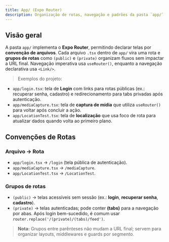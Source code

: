 ```yaml
---
title: App/ (Expo Router)
description: Organização de rotas, navegação e padrões da pasta `app/` com Expo Router.
---
```


## Visão geral

A pasta `app/` implementa o **Expo Router**, permitindo declarar telas por **convenção de arquivos**. Cada arquivo `.tsx` dentro de `app/` vira uma rota e **grupos de rotas** como `(public)` e `(private)` organizam fluxos sem impactar a URL final. Navegação imperativa usa `useRouter()`, enquanto a navegação declarativa usa `<Link/>`.

> Exemplos do projeto:
- `app/login.tsx`: tela de **Login** com links para rotas públicas (ex.: recuperar senha, cadastro) e redirecionamento para tabs privadas após autenticação.
- `app/mediaCapture.tsx`: tela de **captura de mídia** que utiliza `useRouter()` para voltar após concluir a ação.
- `app/LocationTest.tsx`: tela de **localização** que usa foco de rota para atualizar dados quando volta ao primeiro plano.

## Convenções de Rotas

### Arquivo → Rota
- `app/login.tsx` → `/login` (tela pública de autenticação).
- `app/mediaCapture.tsx` → `/mediaCapture`.
- `app/LocationTest.tsx` → `/LocationTest`.

### Grupos de rotas
- `(public)` → telas acessíveis sem sessão (ex.: **login**, **recuperar senha**, **cadastro**).
- `(private)` → telas autenticadas; pode conter **(tabs)** para a navegação por abas. Após login bem-sucedido, é comum usar `router.replace('/(private)/(tabs)/feed')`.

> **Nota:** Grupos entre parênteses não mudam a URL final; servem para organizar layouts, middlewares e guards por segmento.
